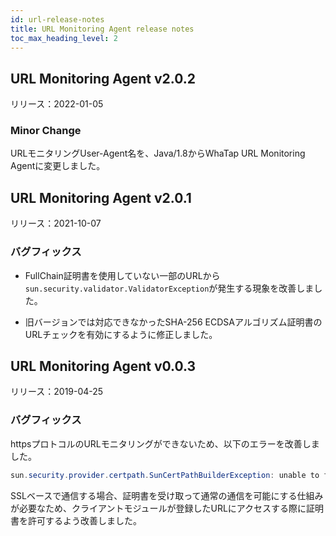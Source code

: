 ```yaml
---
id: url-release-notes
title: URL Monitoring Agent release notes
toc_max_heading_level: 2
---
```


## URL Monitoring Agent v2.0.2

リリース：2022-01-05 

### Minor Change

URLモニタリングUser-Agent名を、Java/1.8からWhaTap URL Monitoring Agentに変更しました。 

## URL Monitoring Agent v2.0.1

リリース：2021-10-07

### バグフィックス

-   FullChain証明書を使用していない一部のURLから`sun.security.validator.ValidatorException`が発生する現象を改善しました。

-   旧バージョンでは対応できなかったSHA-256 ECDSAアルゴリズム証明書のURLチェックを有効にするように修正しました。

## URL Monitoring Agent v0.0.3

リリース：2019-04-25

### バグフィックス

httpsプロトコルのURLモニタリングができないため、以下のエラーを改善しました。

```java title='Java'
sun.security.provider.certpath.SunCertPathBuilderException: unable to find valid certification path to requested target
```

SSLベースで通信する場合、証明書を受け取って通常の通信を可能にする仕組みが必要なため、クライアントモジュールが登録したURLにアクセスする際に証明書を許可するよう改善しました。
